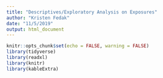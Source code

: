 ```yaml
---
title: "Descriptives/Exploratory Analysis on Exposures"
author: "Kristen Fedak"
date: "11/5/2019"
output: html_document
---
```


```r
knitr::opts_chunk$set(echo = FALSE, warning = FALSE)
library(tidyverse)
library(readxl)
library(knitr)
library(kableExtra)
```
